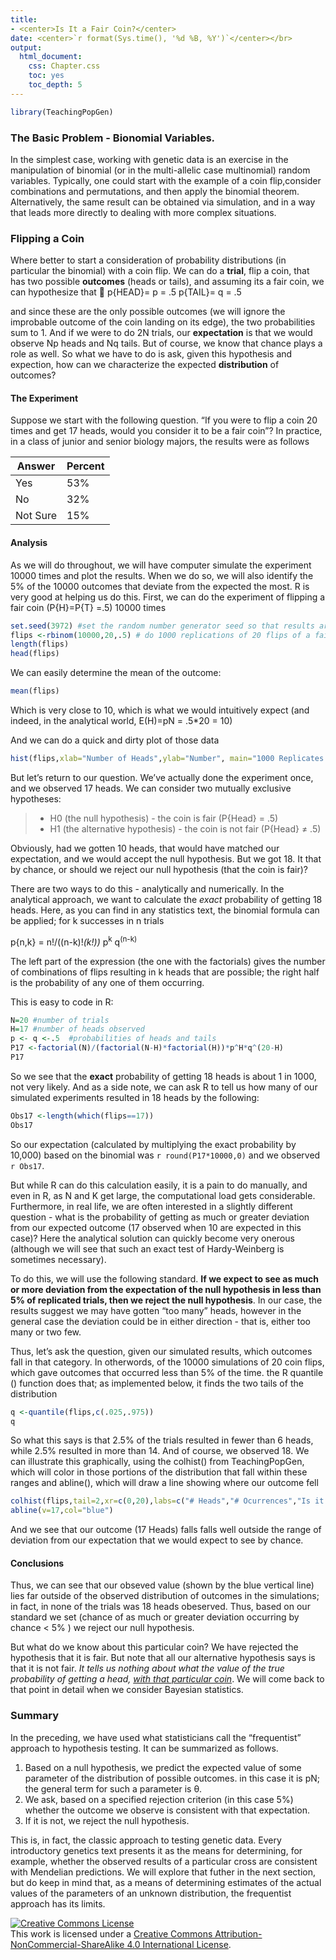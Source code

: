 ```yaml
---
title: 
- <center>Is It a Fair Coin?</center>
date: <center>`r format(Sys.time(), '%d %B, %Y')`</center></br>
output:
  html_document:
    css: Chapter.css
    toc: yes
    toc_depth: 5
---
```


```r
library(TeachingPopGen)

```

### The Basic Problem - Bionomial Variables.

In the simplest case, working with genetic data is an exercise in the manipulation of binomial (or in the multi-allelic case multinomial) random variables.  Typically, one could start with the example of a coin flip,consider combinations and permutations, and then apply the binomial theorem.  Alternatively, the same result can be obtained via simulation, and in a way that leads more directly to dealing with more complex situations.

### Flipping a Coin

Where better to start a consideration of probability distributions (in particular the binomial) with a coin flip.  We can do a **trial**, flip a coin, that has two possible **outcomes** (heads or tails), and assuming its a fair coin, we can hypothesize that

p{HEAD}= p = .5
p{TAIL}= q = .5

and since these are the only possible outcomes (we will ignore the improbable outcome of the coin landing on its edge), the two probabilities sum to 1.  And if we were to do 2N trials, our **expectation** is that  we would observe Np heads and Nq tails.  But of course, we know that chance plays a role as well.  So what we have to do is ask, given this hypothesis and expection, how can we characterize the expected **distribution** of outcomes?  

#### The Experiment

Suppose we start with the following question.  "If you were to flip a coin 20 times and get 17 heads, would you consider it to be a fair coin"?  In practice, in a class of junior and senior biology majors, the results were as follows

Answer | Percent
---|---
Yes | 53%  
No  | 32%  
Not Sure | 15% 

#### Analysis

As we will do throughout, we will have  computer simulate the experiment 10000 times and plot the results.  When we do so, we will also identify the 5% of the 10000 outcomes that deviate from the expected the most.  R is very good at helping us do this.  First, we can do the experiment of flipping a fair coin (P{H}=P{T} =.5) 10000 times
```r
set.seed(3972) #set the random number generator seed so that results are reproducible
flips <-rbinom(10000,20,.5) # do 1000 replications of 20 flips of a fair coin
length(flips)
head(flips)

```
We can easily determine the mean of the outcome:

```r
mean(flips)
```
Which is very close to 10, which is what we would intuitively expect (and indeed, in the analytical world, E(H)=pN = .5*20 = 10)

And we can do a quick and dirty plot of those data
```r
hist(flips,xlab="Number of Heads",ylab="Number", main="1000 Replicates of 20 Coin Flips", xlim =c(0,20))
```


But let's return to our question.  We've actually done the experiment once, and we observed 17 heads.  We can consider two mutually exclusive hypotheses:

>* H0 (the null hypothesis) - the coin is fair (P{Head} = .5)
>* H1 (the alternative hypothesis) - the coin is not fair (P{Head} ≠ .5)

Obviously, had we gotten 10 heads, that would have matched our expectation, and we would accept the null hypothesis.  But we got 18.  It that by chance, or should we reject our null hypothesis (that the coin is fair)?

There are two ways to do this - analytically and numerically.  In the analytical approach, we want to calculate the *exact* probability of getting 18 heads.  Here, as you can find in any statistics text, the binomial formula can be applied; for k successes in n trials

p{n,k} = n!/((n-k)!*(k!)) *p^k^ q^(n-k)^

The left part of the expression (the one with the factorials) gives the number of combinations of flips resulting in k heads that are possible; the right half is the probability of any one of them occurring.

This is easy to code in R:

```r
N=20 #number of trials
H=17 #number of heads observed
p <- q <-.5  #probabilities of heads and tails
P17 <-factorial(N)/(factorial(N-H)*factorial(H))*p^H*q^(20-H)
P17
```
So we see that the **exact** probability of getting 18 heads is about 1 in 1000, not very likely.  And as a side note, we can ask R to tell us how many of our simulated experiments resulted in 18 heads by the following:

```r
Obs17 <-length(which(flips==17))
Obs17
```
So our expectation (calculated by multiplying the exact probability by 10,000) based on the binomial was `r round(P17*10000,0)` and we observed `r Obs17`.

But while R can do this calculation easily, it is a pain to do manually, and even in R, as N and K get large, the computational load gets considerable.  Furthermore, in real life, we are often interested in a slightly different question - what is the probability of getting as much or greater deviation from our expected outcome (17 observed when 10 are expected in this case)?  Here the analytical solution can quickly become very onerous (although we will see that such an exact test of Hardy-Weinberg is sometimes necessary).

To do this, we will use the following standard.  **If we expect to see as much or more deviation from the expectation of the null hypothesis in less than 5% of replicated trials, then we reject the null hypothesis**.  In our case, the results suggest we may have gotten "too many" heads, however in the general case the deviation could be in either direction - that is, either too many or two few.  

Thus, let's ask the question,  given our simulated results, which outcomes fall in that category.  In otherwords, of the 10000 simulations of 20 coin flips, which gave outcomes that occurred less than 5% of the time.  the R quantile () function does that; as implemented below, it finds the two tails of the distribution 
```r

q <-quantile(flips,c(.025,.975))
q
```
So what this says is that 2.5% of the trials resulted in fewer than 6 heads, while 2.5% resulted in more than 14.  And of course, we observed 18.  We can illustrate this graphically, using the  colhist() from TeachingPopGen, which will color in those portions of the distribution that fall within these ranges and abline(), which will draw a line showing where our outcome fell
```r

colhist(flips,tail=2,xr=c(0,20),labs=c("# Heads","# Ocurrences","Is it a Fair Coin?"))
abline(v=17,col="blue")
```
And we see that our outcome (17 Heads) falls falls well outside the range of deviation from our expectation that we would expect to see by chance.


#### Conclusions

Thus, we can see that our obseved value (shown by the blue vertical line) lies far outside of the observed distribution of outcomes in the simulations; in fact, in none of the trials was 18 heads obeserved.  Thus, based on our standard we set (chance of as much or greater deviation occurring by chance < 5% ) we reject our null hypothesis.

But what do we know about this particular coin?  We have rejected the hypothesis that it is fair.  But note that all our alternative hypothesis says is that it is not fair.  *It tells us nothing about what the value of the true probability of getting a head, <u>with that particular coin</u>*.  We will come back to that point in detail when we consider Bayesian statistics.

### Summary

In the preceding, we have used what statisticians call the "frequentist" approach to hypothesis testing.  It can be summarized as follows.

1.  Based on a null hypothesis, we predict the expected value of some parameter of the distribution of possible outcomes.  in this case it is pN; the general term for such a parameter is &theta;.
2.  We ask, based on a specified rejection criterion (in this case 5%) whether the outcome we observe is consistent with that expectation.
3.  If it is not, we reject the null hypothesis.


This is, in fact, the classic approach to testing genetic data.  Every introductory genetics text presents it as the means for determining, for example, whether the observed results of a particular cross are consistent with Mendelian predictions.  We will explore that futher in the next section, but do keep in mind that, as a means of determining estimates of the actual values of the parameters of an unknown distribution, the frequentist approach has its limits.

<a rel="license" href="http://creativecommons.org/licenses/by-nc-sa/4.0/deed.en_US"><img alt="Creative Commons License" style="border-width:0" src="http://i.creativecommons.org/l/by-nc-sa/4.0/88x31.png" /></a><br />This work is licensed under a <a rel="license" href="http://creativecommons.org/licenses/by-nc-sa/4.0/deed.en_US">Creative Commons Attribution-NonCommercial-ShareAlike 4.0 International License</a>.
